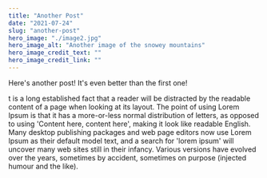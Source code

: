 ```yaml
---
title: "Another Post"
date: "2021-07-24"
slug: "another-post"
hero_image: "./image2.jpg"
hero_image_alt: "Another image of the snowey mountains"
hero_image_credit_text: ""
hero_image_credit_link: ""
---
```


Here's another post! It's even better than the first one!

t is a long established fact that a reader will be distracted by the readable content of a page when looking at its layout. The point of using Lorem Ipsum is that it has a more-or-less normal distribution of letters, as opposed to using 'Content here, content here', making it look like readable English. Many desktop publishing packages and web page editors now use Lorem Ipsum as their default model text, and a search for 'lorem ipsum' will uncover many web sites still in their infancy. Various versions have evolved over the years, sometimes by accident, sometimes on purpose (injected humour and the like).
